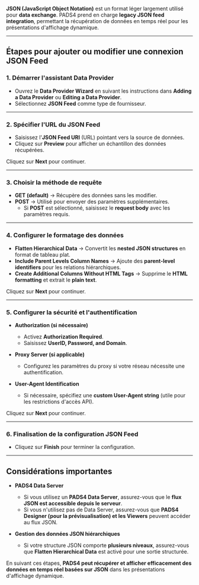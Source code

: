 **JSON (JavaScript Object Notation)** est un format léger largement utilisé pour **data exchange**. PADS4 prend en charge **legacy JSON feed integration**, permettant la récupération de données en temps réel pour les présentations d'affichage dynamique.

***

## **Étapes pour ajouter ou modifier une connexion JSON Feed**

### **1. Démarrer l'assistant Data Provider**

* Ouvrez le **Data Provider Wizard** en suivant les instructions dans **Adding a Data Provider** ou **Editing a Data Provider**.
* Sélectionnez **JSON Feed** comme type de fournisseur.

***

### **2. Spécifier l'URL du JSON Feed**

* Saisissez l'**JSON Feed URI** (URL) pointant vers la source de données.
* Cliquez sur **Preview** pour afficher un échantillon des données récupérées.

Cliquez sur **Next** pour continuer.

***

### **3. Choisir la méthode de requête**

* **GET (default)** → Récupère des données sans les modifier.
* **POST** → Utilisé pour envoyer des paramètres supplémentaires.
  * Si **POST** est sélectionné, saisissez le **request body** avec les paramètres requis.

***

### **4. Configurer le formatage des données**

* **Flatten Hierarchical Data** → Convertit les **nested JSON structures** en format de tableau plat.
* **Include Parent Levels Column Names** → Ajoute des **parent-level identifiers** pour les relations hiérarchiques.
* **Create Additional Columns Without HTML Tags** → Supprime le **HTML formatting** et extrait le **plain text**.

Cliquez sur **Next** pour continuer.

***

### **5. Configurer la sécurité et l'authentification**

* **Authorization (si nécessaire)**
  * Activez **Authorization Required**.
  * Saisissez **UserID, Password, and Domain**.

* **Proxy Server (si applicable)**
  * Configurez les paramètres du proxy si votre réseau nécessite une authentification.

* **User-Agent Identification**
  * Si nécessaire, spécifiez une **custom User-Agent string** (utile pour les restrictions d'accès API).

Cliquez sur **Next** pour continuer.

***

### **6. Finalisation de la configuration JSON Feed**

* Cliquez sur **Finish** pour terminer la configuration.

***

## **Considérations importantes**

* **PADS4 Data Server**
  * Si vous utilisez un **PADS4 Data Server**, assurez-vous que le **flux JSON est accessible depuis le serveur**.
  * Si vous n'utilisez pas de Data Server, assurez-vous que **PADS4 Designer (pour la prévisualisation) et les Viewers** peuvent accéder au flux JSON.

* **Gestion des données JSON hiérarchiques**
  * Si votre structure JSON comporte **plusieurs niveaux**, assurez-vous que **Flatten Hierarchical Data** est activé pour une sortie structurée.

En suivant ces étapes, **PADS4 peut récupérer et afficher efficacement des données en temps réel basées sur JSON** dans les présentations d'affichage dynamique.
